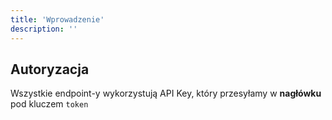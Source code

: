 ```yaml
---
title: 'Wprowadzenie'
description: ''
---
```


## Autoryzacja

Wszystkie endpoint-y wykorzystują API Key, który przesyłamy w **nagłówku** pod kluczem `token`
